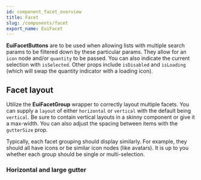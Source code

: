 ```yaml
---
id: component_facet_overview
title: Facet
slug: /components/facet
export_name: EuiFacet
---
```


**EuiFacetButtons** are to be used when allowing lists with multiple search params to be filtered down
by these particular params. They allow for an `icon` node and/or `quantity` to be passed.
You can also indicate the current selection with `isSelected`. Other props include `isDisabled`
and `isLoading` (which will swap the quantity indicator with a loading icon).

## Facet layout

Utilize the **EuiFacetGroup** wrapper to correctly layout multiple facets. You can supply a `layout` of either
`horizontal` or `vertical` with the default being `vertical`. Be sure to contain vertical layouts in a skinny component
or give it a max-width. You can also adjust the spacing between items with the `gutterSize` prop.

Typically, each facet grouping should display similarly. For example, they should all have icons or be similar
icon nodes (like avatars). It is up to you whether each group should be single or multi-selection.

### Horizontal and large gutter
